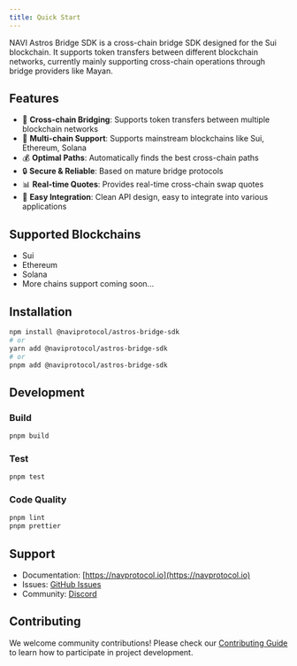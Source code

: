 ```yaml
---
title: Quick Start
---
```


NAVI Astros Bridge SDK is a cross-chain bridge SDK designed for the Sui blockchain. It supports token transfers between different blockchain networks, currently mainly supporting cross-chain operations through bridge providers like Mayan.

## Features

- 🌉 **Cross-chain Bridging**: Supports token transfers between multiple blockchain networks
- 🔄 **Multi-chain Support**: Supports mainstream blockchains like Sui, Ethereum, Solana
- 💰 **Optimal Paths**: Automatically finds the best cross-chain paths
- 🔒 **Secure & Reliable**: Based on mature bridge protocols
- 📊 **Real-time Quotes**: Provides real-time cross-chain swap quotes
- 📱 **Easy Integration**: Clean API design, easy to integrate into various applications

## Supported Blockchains

- Sui
- Ethereum
- Solana
- More chains support coming soon...

## Installation

```bash
npm install @naviprotocol/astros-bridge-sdk
# or
yarn add @naviprotocol/astros-bridge-sdk
# or
pnpm add @naviprotocol/astros-bridge-sdk
```


## Development

### Build

```bash
pnpm build
```

### Test

```bash
pnpm test
```

### Code Quality

```bash
pnpm lint
pnpm prettier
```

## Support

- Documentation: [https://navprotocol.io](https://navprotocol.io)
- Issues: [GitHub Issues](https://github.com/naviprotocol/naviprotocol-monorepo/issues)
- Community: [Discord](https://discord.gg/naviprotocol)

## Contributing

We welcome community contributions! Please check our [Contributing Guide](../../CONTRIBUTING.md) to learn how to participate in project development. 